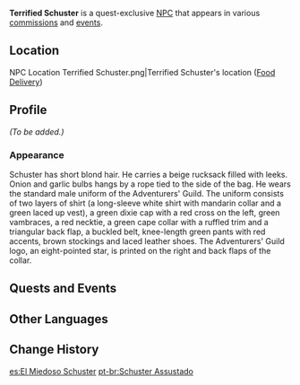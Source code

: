{{Meta
|missing_NPC_profile  = yes
}}
{{Character Infobox
|image            = NPC Terrified Schuster.png
|realname         = Schuster
|region           = Mondstadt
|location         = Mondstadt
|affiliation      = Adventurers' Guild
|affiliation2     = Springvale
|type             = Quest NPC
}}
'''Terrified Schuster''' is a quest-exclusive [[NPC]] that appears in various [[commissions]] and [[events]].

==Location==
<gallery>
NPC Location Terrified Schuster.png|Terrified Schuster's location ([[Food Delivery]])
</gallery>

==Profile==
<!-- detailed story/lore information goes here -->
''(To be added.)''

===Appearance===
Schuster has short blond hair. He carries a beige rucksack filled with leeks. Onion and garlic bulbs hangs by a rope tied to the side of the bag. He wears the standard male uniform of the Adventurers' Guild. The uniform consists of two layers of shirt (a long-sleeve white shirt with mandarin collar and a green laced up vest), a green dixie cap with a red cross on the left, green vambraces, a red necktie, a green cape collar with a ruffled trim and a triangular back flap, a buckled belt, knee-length green pants with red accents, brown stockings and laced leather shoes. The Adventurers' Guild logo, an eight-pointed star, is printed on the right and back flaps of the collar.

==Quests and Events==
{{Quests and Events}}

== Other Languages==
{{Other Languages
|default_hidden = 1
|en      = Terrified Schuster
|zhs     = 害怕的舒特
|zhs_rm  = Hàipà de Shūtè
|zht     = 害怕的舒特
|zht_rm  = Hàipà de Shūtè
|ja      = 怖がっているシュースター
|ja_rm   = Kowagatte Iru Shuusutaa
|ko      = 겁에 질린 슈스터
|ko_rm   = Geop-e Jillin Syuseuteo
|es      = El Miedoso Schuster
|fr      = Shute le terrifié
|ru      = Испуганный Шустер
|th      = Schuster ผู้ตื่นตระหนก
|th_rm   = Schuster Teun Tranok
|vi      = Schuster Sợ Hãi
|de      = Ängstlicher Schuster
|id      = Terrified Schuster
|pt      = Schuster Assustado
|tr      = Korkmuş Schuster
|it      = Schuster terrorizzato
}}

==Change History==
{{Change History|1.0}}

[[es:El Miedoso Schuster]]
[[pt-br:Schuster Assustado]]